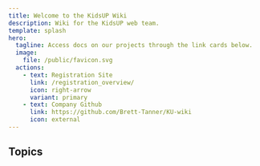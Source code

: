 ```yaml
---
title: Welcome to the KidsUP Wiki
description: Wiki for the KidsUP web team.
template: splash
hero:
  tagline: Access docs on our projects through the link cards below.
  image:
    file: /public/favicon.svg
  actions:
    - text: Registration Site
      link: /registration_overview/
      icon: right-arrow
      variant: primary
    - text: Company Github
      link: https://github.com/Brett-Tanner/KU-wiki
      icon: external
---
```



## Topics

<CardGrid stagger>
  <LinkCard title="Guides" href="/guides/wiki_contributions/" />
  <LinkCard title="Registration Site" href="/registration_overview/" />
  <LinkCard title="Setsumeikai Calendar" href="/setsumeikai/1_overview/" />
  <LinkCard
    title="Wiki Github"
    href="https://github.com/Brett-Tanner/KU-wiki"
    target="_blank"
  />
</CardGrid>
